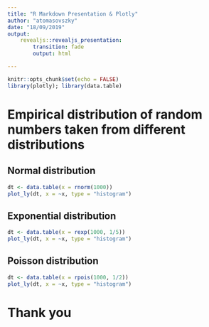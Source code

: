```yaml
---
title: "R Markdown Presentation & Plotly"
author: "atomasovszky"
date: "18/09/2019"
output:
    revealjs::revealjs_presentation:
        transition: fade
        output: html

---
```


```r
knitr::opts_chunk$set(echo = FALSE)
library(plotly); library(data.table)
```

# Empirical distribution of random numbers taken from different distributions

## Normal distribution
```r
dt <- data.table(x = rnorm(1000))
plot_ly(dt, x = ~x, type = "histogram")
```

## Exponential distribution
```r
dt <- data.table(x = rexp(1000, 1/5))
plot_ly(dt, x = ~x, type = "histogram")
```

## Poisson distribution
```r
dt <- data.table(x = rpois(1000, 1/2))
plot_ly(dt, x = ~x, type = "histogram")
```

# Thank you